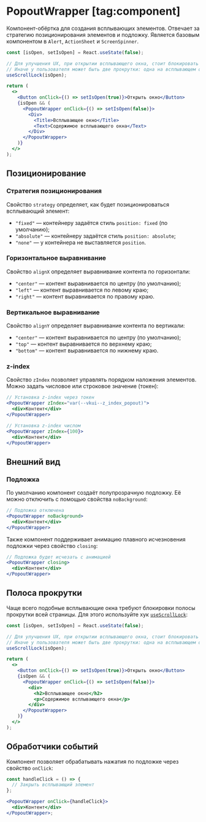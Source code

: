 <Overview>

# PopoutWrapper [tag:component]

Компонент-обёртка для создания всплывающих элементов. Отвечает за стратегию позиционирования элементов и подложку.
Является базовым компонентом в `Alert`, `ActionSheet` и `ScreenSpinner`.

</Overview>

<Playground>

```jsx
const [isOpen, setIsOpen] = React.useState(false);

// Для улучшения UX, при открытии всплывающего окна, стоит блокировать прокрутку страницы.
// Иначе у пользователя может быть две прокрутки: одна на всплывающем окне, вторая за ним.
useScrollLock(isOpen);

return (
  <>
    <Button onClick={() => setIsOpen(true)}>Открыть окно</Button>
    {isOpen && (
      <PopoutWrapper onClick={() => setIsOpen(false)}>
        <Div>
          <Title>Всплывающее окно</Title>
          <Text>Содержимое всплывающего окна</Text>
        </Div>
      </PopoutWrapper>
    )}
  </>
);
```

</Playground>

## Позиционирование

### Стратегия позиционирования

Свойство `strategy` определяет, как будет позиционироваться всплывающий элемент:

- `"fixed"` — контейнеру задаётся стиль `position: fixed` (по умолчанию);
- `"absolute"` — контейнеру задаётся стиль `position: absolute`;
- `"none"` — у контейнера не выставляется `position`.

### Горизонтальное выравнивание

Свойство `alignX` определяет выравнивание контента по горизонтали:

- `"center"` — контент выравнивается по центру (по умолчанию);
- `"left"` — контент выравнивается по левому краю;
- `"right"` — контент выравнивается по правому краю.

### Вертикальное выравнивание

Свойство `alignY` определяет выравнивание контента по вертикали:

- `"center"` — контент выравнивается по центру (по умолчанию);
- `"top"` — контент выравнивается по верхнему краю;
- `"bottom"` — контент выравнивается по нижнему краю.

### z-index

Свойство `zIndex` позволяет управлять порядком наложения элементов. Можно задать числовое или строковое значение (токен):

```jsx
// Установка z-index через токен
<PopoutWrapper zIndex="var(--vkui--z_index_popout)">
  <div>Контент</div>
</PopoutWrapper>

// Установка z-index числом
<PopoutWrapper zIndex={100}>
  <div>Контент</div>
</PopoutWrapper>
```

## Внешний вид

### Подложка

По умолчанию компонент создаёт полупрозрачную подложку. Её можно отключить с помощью свойства `noBackground`:

```jsx
// Подложка отключена
<PopoutWrapper noBackground>
  <div>Контент</div>
</PopoutWrapper>
```

Также компонент поддерживает анимацию плавного исчезновения подложки через свойство `closing`:

```jsx
// Подложка будет исчезать с анимацией
<PopoutWrapper closing>
  <div>Контент</div>
</PopoutWrapper>
```

## Полоса прокрутки

Чаще всего подобные всплывающие окна требуют блокировки полосы прокрутки всей страницы.
Для этого используйте хук [`useScrollLock`](/components/use-scroll-lock):

```jsx
const [isOpen, setIsOpen] = React.useState(false);

// Для улучшения UX, при открытии всплывающего окна, стоит блокировать прокрутку страницы.
// Иначе у пользователя может быть две прокрутки: одна на всплывающем окне, вторая за ним.
useScrollLock(isOpen);

return (
  <>
    <Button onClick={() => setIsOpen(true)}>Открыть окно</Button>
    {isOpen && (
      <PopoutWrapper onClick={() => setIsOpen(false)}>
        <div>
          <h2>Всплывающее окно</h2>
          <p>Содержимое всплывающего окна</p>
        </div>
      </PopoutWrapper>
    )}
  </>
);
```

## Обработчики событий

Компонент позволяет обрабатывать нажатия по подложке через свойство `onClick`:

```jsx
const handleClick = () => {
  // Закрыть всплывающий элемент
};

<PopoutWrapper onClick={handleClick}>
  <div>Контент</div>
</PopoutWrapper>;
```

